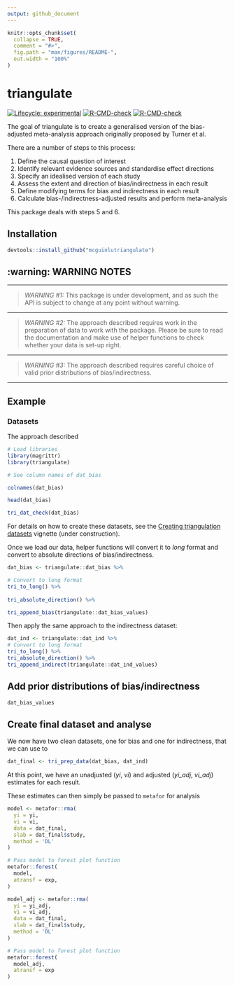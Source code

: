 ```yaml
---
output: github_document
---
```


<!-- README.md is generated from README.Rmd. Please edit that file -->

```r
knitr::opts_chunk$set(
  collapse = TRUE,
  comment = "#>",
  fig.path = "man/figures/README-",
  out.width = "100%"
)
```

# triangulate

<!-- badges: start -->
[![Lifecycle: experimental](https://img.shields.io/badge/lifecycle-experimental-orange.svg)](https://lifecycle.r-lib.org/articles/stages.html#experimental)
[![R-CMD-check](https://github.com/mcguinlu/triangulate/workflows/R-CMD-check/badge.svg)](https://github.com/mcguinlu/triangulate/actions)
[![R-CMD-check](https://github.com/mcguinlu/triangulate/actions/workflows/R-CMD-check.yaml/badge.svg)](https://github.com/mcguinlu/triangulate/actions/workflows/R-CMD-check.yaml)
<!-- badges: end -->

The goal of triangulate is to create a generalised version of the bias-adjusted meta-analysis approach originally proposed by Turner et al. 



There are a number of steps to this process:

1. Define the causal question of interest
2. Identify relevant evidence sources and standardise effect directions
3. Specify an idealised version of each study
4. Assess the extent and direction of bias/indirectness in each result
5. Define modifying terms for bias and indirectness in each result
6. Calculate bias-/indirectness-adjusted results and perform meta-analysis

This package deals with steps 5 and 6.

## Installation

``` r
devtools::install_github("mcguinlutriangulate")
```

## :warning: WARNING NOTES

<hr>

> *WARNING #1:* This package is under development, and as such the API is subject to change at any point without warning.

<hr>

> *WARNING #2:* The approach described requires work in the preparation of data to work with the package. Please be sure to read the documentation and make use of helper functions to check whether your data is set-up right.

<hr>

> *WARNING #3:* The approach described requires careful choice of valid prior distributions of bias/indirectness.

<hr>


## Example

### Datasets

The approach described

```r
# Load libraries
library(magrittr)
library(triangulate)

# See column names of dat_bias

colnames(dat_bias)

head(dat_bias)

tri_dat_check(dat_bias)
```

For details on how to create these datasets, see the [Creating triangulation datasets]( https://mcguinlu.github.io/triangulate/articles/Creating-triangulation-datasets.html) vignette (under construction).

Once we load our data, helper functions will convert it to _long_ format and convert to absolute directions of bias/indirectness.

```r

dat_bias <- triangulate::dat_bias %>%

# Convert to long format
tri_to_long() %>%
  
tri_absolute_direction() %>%

tri_append_bias(triangulate::dat_bias_values)

```





Then apply the same approach to the indirectness dataset:

```r
dat_ind <- triangulate::dat_ind %>%
# Convert to long format
tri_to_long() %>%
tri_absolute_direction() %>%
tri_append_indirect(triangulate::dat_ind_values)

```



## Add prior distributions of bias/indirectness

```r
dat_bias_values
```


## Create final dataset and analyse

We now have two clean datasets, one for bias and one for indirectness, that we can use to 

``` r
dat_final <- tri_prep_data(dat_bias, dat_ind)
```

At this point, we have an unadjusted (_yi_, _vi_) and adjusted (_yi_adj_, _vi_adj_) estimates for each result.

These estimates can then simply be passed to `metafor` for analysis

``` r

model <- metafor::rma(
  yi = yi,
  vi = vi,
  data = dat_final,
  slab = dat_final$study,
  method = 'DL'
)

# Pass model to forest plot function
metafor::forest(
  model,
  atransf = exp,
)

model_adj <- metafor::rma(
  yi = yi_adj,
  vi = vi_adj,
  data = dat_final,
  slab = dat_final$study,
  method = 'DL'
)

# Pass model to forest plot function
metafor::forest(
  model_adj,
  atransf = exp
)

```
